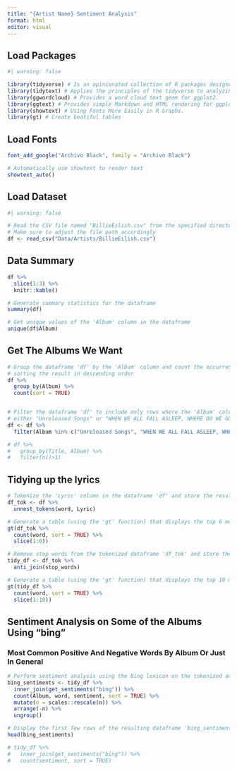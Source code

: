 ```yaml
---
title: "{Artist Name} Sentiment Analysis"
format: html
editor: visual
---
```


## Load Packages

```r
#| warning: false

library(tidyverse) # Is an opinionated collection of R packages designed for data science.
library(tidytext) # Applies the principles of the tidyverse to analyzing text.
library(ggwordcloud) # Provides a word cloud text geom for ggplot2.
library(ggtext) # Provides simple Markdown and HTML rendering for ggplot2.
library(showtext) # Using Fonts More Easily in R Graphs.
library(gt) # Create beatiful tables
```

## Load Fonts

```r
font_add_google("Archivo Black", family = "Archivo Black")

# Automatically use showtext to render text
showtext_auto()
```

## Load Dataset

```r
#| warning: false

# Read the CSV file named "BillieEilish.csv" from the specified directory
# Make sure to adjust the file path accordingly
df <- read_csv("Data/Artists/BillieEilish.csv")
```

## Data Summary

```r
df %>%
  slice(1:3) %>%
  knitr::kable()

# Generate summary statistics for the dataframe
summary(df)
```

```r
# Get unique values of the 'Album' column in the dataframe
unique(df$Album)
```

## Get The Albums We Want

```r
# Group the dataframe 'df' by the 'Album' column and count the occurrences of each album,
# sorting the result in descending order
df %>%
  group_by(Album) %>%
  count(sort = TRUE)


# Filter the dataframe 'df' to include only rows where the 'Album' column matches
# either "Unreleased Songs" or "WHEN WE ALL FALL ASLEEP, WHERE DO WE GO? (Japanese Import)"
df <- df %>%
  filter(Album %in% c("Unreleased Songs", "WHEN WE ALL FALL ASLEEP, WHERE DO WE GO? (Japanese Import)"))

# df %>%
#   group_by(Title, Album) %>%
#   filter(n()>1)
```

## Tidying up the lyrics

```r
# Tokenize the 'Lyric' column in the dataframe 'df' and store the result in 'df_tok',
df_tok <- df %>%
  unnest_tokens(word, Lyric)

# Generate a table (using the 'gt' function) that displays the top 6 most common words
gt(df_tok %>%
  count(word, sort = TRUE) %>%
  slice(1:6))
```

```r
# Remove stop words from the tokenized dataframe 'df_tok' and store the result in 'tidy_df'
tidy_df <- df_tok %>%
  anti_join(stop_words)

# Generate a table (using the 'gt' function) that displays the top 10 most common words
gt(tidy_df %>%
  count(word, sort = TRUE) %>%
  slice(1:10)) 
```

## Sentiment Analysis on Some of the Albums Using “bing”

### Most Common Positive And Negative Words By Album Or Just In General

```r
# Perform sentiment analysis using the Bing lexicon on the tokenized and cleaned dataframe 'tidy_df'
bing_sentiments <- tidy_df %>%
  inner_join(get_sentiments("bing")) %>%
  count(Album, word, sentiment, sort = TRUE) %>%
  mutate(n = scales::rescale(n)) %>%
  arrange(-n) %>%
  ungroup()

# Display the first few rows of the resulting dataframe 'bing_sentiments'
head(bing_sentiments)

# tidy_df %>%
#   inner_join(get_sentiments("bing")) %>%
#   count(sentiment, sort = TRUE)
```
